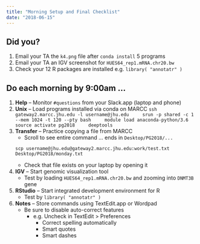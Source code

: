 ```yaml
---
title: "Morning Setup and Final Checklist"
date: "2018-06-15"
---
```


## Did you?

1. Email your TA the `k4.png` file after `conda install` 5 programs
1. Email your TA an IGV screenshot for `HUES64_rep1.mRNA.chr20.bw`
1. Check your 12 R packages are installed e.g. `library( "annotatr" )`

## Do each morning by 9:00am ...

1. **Help** -- Monitor `#questions` from your Slack.app (laptop and phone)
1. **Unix** -- Load programs installed via conda on MARCC
    ```
    ssh gateway2.marcc.jhu.edu -l username@jhu.edu
    srun -p shared -c 1 --mem 1024 -t 120 --pty bash
    module load anaconda-python/3.6
    source activate pg2018
    deeptools
    ```
1. **Transfer** -- Practice copying a file from MARCC
    - Scroll to see entire command ... ends in `Desktop/PG2018/...`
    ```
    scp username@jhu.edu@gateway2.marcc.jhu.edu:work/test.txt Desktop/PG2018/monday.txt
    ```
    - Check that file exists on your laptop by opening it
1. **IGV** -- Start genomic visualization tool
    - Test by loading `HUES64_rep1.mRNA.chr20.bw` and zooming into `DNMT3B` gene
1. **RStudio** -- Start integrated development environment for R
    - Test by `library( "annotatr" )`
1. **Notes** -- Store commands using TextEdit.app or Wordpad
    - Be sure to disable auto-correct features
        - e.g. Uncheck in TextEdit > Preferences
            - Correct spelling automatically
            - Smart quotes
            - Smart dashes
